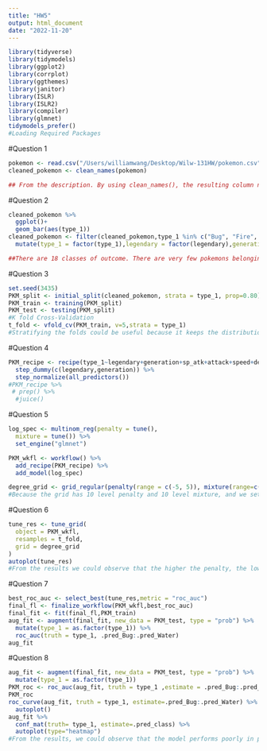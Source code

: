 ```yaml
---
title: "HW5"
output: html_document
date: "2022-11-20"
---
```


```r
library(tidyverse)
library(tidymodels)
library(ggplot2)
library(corrplot)
library(ggthemes)
library(janitor)
library(ISLR)
library(ISLR2)
library(compiler)
library(glmnet)
tidymodels_prefer()
#Loading Required Packages

```
#Question 1
```r
pokemon <- read.csv("/Users/williamwang/Desktop/Wilw-131HW/pokemon.csv")
cleaned_pokemon <- clean_names(pokemon)

## From the description. By using clean_names(), the resulting column names are change to a format that only consist of the underscore, numbers, and letters. It is useful as in it makes calling variables easier and gets rid of unreadable characters.


```

#Question 2
```r
cleaned_pokemon %>% 
  ggplot()+
  geom_bar(aes(type_1))
cleaned_pokemon <- filter(cleaned_pokemon,type_1 %in% c("Bug", "Fire", "Grass", "Normal", "Water", "Psychic")) %>% 
  mutate(type_1 = factor(type_1),legendary = factor(legendary),generation = factor(generation))

##There are 18 classes of outcome. There are very few pokemons belonging to the flying type.


```
#Question 3
```r
set.seed(3435)
PKM_split <- initial_split(cleaned_pokemon, strata = type_1, prop=0.80)
PKM_train <- training(PKM_split)
PKM_test <- testing(PKM_split)
#K fold Cross-Validation
t_fold <- vfold_cv(PKM_train, v=5,strata = type_1)
#Stratifying the folds could be useful because it keeps the distribution, aka the proportion of variable types in each fold to be the same so that it is easier for us to analyze and avoid overfitting.
```

#Question 4
```r
PKM_recipe <- recipe(type_1~legendary+generation+sp_atk+attack+speed+defense+hp+sp_def,data = PKM_train) %>% 
  step_dummy(c(legendary,generation)) %>% 
  step_normalize(all_predictors())
#PKM_recipe %>% 
 # prep() %>% 
  #juice()
```
#Question 5
```r
log_spec <- multinom_reg(penalty = tune(),
  mixture = tune()) %>% 
  set_engine("glmnet")

PKM_wkfl <- workflow() %>% 
  add_recipe(PKM_recipe) %>% 
  add_model(log_spec)

degree_grid <- grid_regular(penalty(range = c(-5, 5)), mixture(range=c(0,1)), levels = 10)
#Because the grid has 10 level penalty and 10 level mixture, and we set 5 folds, so there are 500 models to be fitted in total
```

#Question 6
```r
tune_res <- tune_grid(
  object = PKM_wkfl, 
  resamples = t_fold, 
  grid = degree_grid
)
autoplot(tune_res)
#From the results we could observe that the higher the penalty, the lower the accuracy. Larger/Smaller value of regularization determines ROC_AUC and accuracy
```
#Question 7
```r
best_roc_auc <- select_best(tune_res,metric = "roc_auc") 
final_fl <- finalize_workflow(PKM_wkfl,best_roc_auc) 
final_fit <- fit(final_fl,PKM_train) 
aug_fit <- augment(final_fit, new_data = PKM_test, type = "prob") %>% 
  mutate(type_1 = as.factor(type_1)) %>% 
  roc_auc(truth = type_1, .pred_Bug:.pred_Water)
aug_fit
```
#Question 8
```r
aug_fit <- augment(final_fit, new_data = PKM_test, type = "prob") %>% 
  mutate(type_1 = as.factor(type_1)) 
PKM_roc <- roc_auc(aug_fit, truth = type_1 ,estimate = .pred_Bug:.pred_Water)
PKM_roc
roc_curve(aug_fit, truth = type_1, estimate=.pred_Bug:.pred_Water) %>%
  autoplot() 
aug_fit %>% 
  conf_mat(truth= type_1, estimate=.pred_class) %>% 
  autoplot(type="heatmap")
#From the results, we could observe that the model performs poorly in predicting grass and fire types. From the heat map, the model doesn't perform well besides predicting the normal type. I think the independent variables have little correlations to the response variable so that we cannot come up with a logical prediction between them.


```
